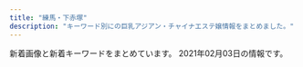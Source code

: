 ```yaml
---
title: "練馬・下赤塚"
description: "キーワード別にの巨乳アジアン・チャイナエステ嬢情報をまとめました。"
---
```


新着画像と新着キーワードをまとめています。
2021年02月03日の情報です。

<DmmAffiliateIns />
<KeywordTable
  shops={
    [
    {
        "station": "\u6210\u5897\u99c5",
        "url": "http://anzu.abnavi.info/",
        "name": "\u59eb",
        "img_links": [
            "http://anzu.abnavi.info/photos/sites/35/2021/01/2021010706402780.jpg",
            "http://anzu.abnavi.info/photos/sites/35/2021/01/2021012905114965.jpg",
            "http://anzu.abnavi.info/photos/sites/35/2020/10/2020103006583042.jpg",
            "http://anzu.abnavi.info/images/top.jpg",
            "http://anzu.abnavi.info/images/news_bj3.jpg",
            "http://anzu.abnavi.info/photos/sites/35/2020/11/2020111701471610.jpg",
            "http://anzu.abnavi.info/images/end.png",
            "http://anzu.abnavi.info/photos/sites/35/2021/01/202101210807271.jpg",
            "http://anzu.abnavi.info/images/nbj3.jpg",
            "http://anzu.abnavi.info/images/room3.jpg",
            "http://anzu.abnavi.info/images/room4.jpg",
            "http://anzu.abnavi.info/photos/sites/35/2020/10/2020103006583191.jpg",
            "http://anzu.abnavi.info/photos/sites/35/2020/10/2020103006583256.jpg",
            "http://anzu.abnavi.info/images/mobile.jpg",
            "http://anzu.abnavi.info/photos/sites/35/2020/10/2020103006583225.jpg",
            "http://anzu.abnavi.info/photos/sites/35/2020/11/2020110503074787.jpg",
            "http://anzu.abnavi.info/images/s_news.png",
            "http://anzu.abnavi.info/images/room1.jpg",
            "http://anzu.abnavi.info/photos/sites/35/2020/11/2020111105580517.jpg",
            "http://anzu.abnavi.info/images/room2.jpg",
            "http://anzu.abnavi.info/photos/sites/35/2020/11/2020111701471573.jpg",
            "http://anzu.abnavi.info/images/nbj1.jpg",
            "http://anzu.abnavi.info/photos/sites/35/2020/11/2020110503074285.jpg",
            "http://anzu.abnavi.info/images/s_staff.jpg"
        ],
        "keywords": {
            "86": 3,
            "E": 3,
            "87": 4,
            "85": 2,
            "83": 1,
            "D": 8,
            "C": 18,
            "88": 1
        }
    },
    {
        "url": "http://giuytor.xyz/",
        "name": "\u30d0\u30d3",
        "img_links": [
            "http://giuytor.xyz/uploads/201026/1-2010261A409633.jpg",
            "http://giuytor.xyz/webstyle/mobile_02.png",
            "http://giuytor.xyz/uploads/201027/1-20102G24150649.jpg",
            "http://giuytor.xyz/webstyle/call.jpg",
            "http://giuytor.xyz/uploads/201027/1-20102G24422144.jpg",
            "http://giuytor.xyz/webstyle/notice.png",
            "http://giuytor.xyz/uploads/201027/1-20102G2423W16.jpg",
            "http://giuytor.xyz/uploads/201027/1-20102G24601461.jpg",
            "http://giuytor.xyz/webstyle/line5.png",
            "http://giuytor.xyz/uploads/201026/1-201026164952248.jpg",
            "http://giuytor.xyz/uploads/201112/1-20111210002S57.jpg",
            "http://giuytor.xyz/webstyle/mobile_01.png",
            "http://giuytor.xyz/webstyle/sign(2).png",
            "http://giuytor.xyz/uploads/201026/1-2010261A21I03.jpg",
            "http://giuytor.xyz/webstyle/line2.png",
            "http://giuytor.xyz/webstyle/line1.png",
            "http://giuytor.xyz/webstyle/line3.png",
            "http://giuytor.xyz/webstyle/line6.png",
            "http://giuytor.xyz/webstyle/line4.png",
            "http://giuytor.xyz/uploads/201027/1-20102G24336356.jpg",
            "http://giuytor.xyz/webstyle/sign(1).png",
            "http://giuytor.xyz/uploads/201210/1-201210163253163.jpg",
            "http://giuytor.xyz/uploads/201027/1-20102G24525a5.jpg",
            "http://giuytor.xyz/uploads/201030/1-201030101635910.jpg",
            "http://giuytor.xyz/webstyle/call(1).jpg",
            "http://giuytor.xyz/webstyle/sign.png",
            "http://giuytor.xyz/uploads/201210/1-2012101602095L.jpg"
        ],
        "station": "\u7df4\u99ac\u99c5A1\u51fa\u53e3",
        "keywords": {
            "\u4e73": 7
        }
    },
    {
        "keywords": {
            "86": 55,
            "85": 22,
            "D": 99,
            "C": 11,
            "87": 33
        },
        "img_links": [
            "http://tenpo2.iest.info/photos/sites/25/2019/07/2019072405051973.jpg",
            "http://tenpo2.iest.info/images/s_staff.jpg",
            "http://tenpo2.iest.info/images/mobile.jpg",
            "http://tenpo2.iest.info/photos/sites/25/2019/04/2019041206453392.jpg",
            "http://tenpo2.iest.info/images/top.png",
            "http://tenpo2.iest.info/photos/sites/25/2019/05/2019052301513957.jpg",
            "http://tenpo2.iest.info/images/s_news.png",
            "http://tenpo2.iest.info/photos/sites/25/2020/08/2020082020111794.jpg",
            "http://tenpo2.iest.info/photos/sites/25/2019/10/2019102807413363.jpg",
            "http://tenpo2.iest.info/images/room4.jpg",
            "http://tenpo2.iest.info/photos/sites/25/2019/04/2019042906213045.jpg",
            "http://tenpo2.iest.info/images/s_pick.png",
            "http://tenpo2.iest.info/images/s3.jpg",
            "http://tenpo2.iest.info/images/info.jpg",
            "http://tenpo2.iest.info/images/room3.jpg",
            "http://tenpo2.iest.info/images/relax.jpg",
            "http://tenpo2.iest.info/images/room1.jpg",
            "http://tenpo2.iest.info/images/s1.jpg",
            "http://tenpo2.iest.info/photos/sites/25/2019/10/2019102807395780.jpg",
            "http://tenpo2.iest.info/images/room2.jpg",
            "http://tenpo2.iest.info/photos/sites/25/2020/08/2020082020101392.jpg",
            "http://tenpo2.iest.info/photos/sites/25/2019/04/2019042608572293.jpg",
            "http://tenpo2.iest.info/photos/sites/25/2019/10/2019102807364817.jpg",
            "http://tenpo2.iest.info/images/new1.png"
        ],
        "name": "\u6e29",
        "url": "http://tenpo2.iest.info/",
        "station": "\u4e0a\u677f\u6a4b\u99c5\u5317\u53e3"
    },
    {
        "img_links": [
            "http://www.es-yas.click/img/sayuri1.jpg",
            "http://www.es-yas.click/img/aya1.jpg",
            "http://www.es-yas.click/images/interior_t.jpg",
            "http://www.es-yas.click/images/int2.png",
            "http://www.es-yas.click/images/ac1.png",
            "http://www.es-yas.click/images/newface.png",
            "http://www.es-yas.click/images/s1.png",
            "http://www.es-yas.click/images/sirase.jpg",
            "http://www.es-yas.click/images/3.jpg",
            "http://www.es-yas.click/images/2.jpg",
            "http://www.es-yas.click/images/info.png",
            "http://www.es-yas.click/images/mobile.jpg",
            "http://www.es-yas.click/images/staff_t.jpg",
            "http://www.es-yas.click/images/sys2.png",
            "http://www.es-yas.click/images/1.jpg",
            "http://www.es-yas.click/images/news.jpg",
            "http://www.es-yas.click/images/sys1.png",
            "http://www.es-yas.click/images/int1.png",
            "http://www.es-yas.click/images/tel.jpg",
            "http://www.es-yas.click/img/risa1.jpg",
            "http://www.es-yas.click/images/head.jpg"
        ],
        "keywords": {},
        "station": "\u4e2d\u6751\u6a4b\u99c5\u5357\u53e3",
        "name": "\u30b9\u30a6\u30a3\u30fc\u30c8",
        "url": "http://www.es-yas.click/"
    },
    {
        "station": "\u4e0b\u8d64\u585a\u99c5\u5317\u53e3",
        "url": "http://c-sakura.work/",
        "name": "\u9577\u4e45*\u3061\u3087\u3046\u304d\u3085\u3046",
        "keywords": {},
        "img_links": [
            "http://c-sakura.work/img/ami1.jpg",
            "http://c-sakura.work/img/yuri1.jpg",
            "http://c-sakura.work/images/sisu.png",
            "http://c-sakura.work/images/mobile.jpg",
            "http://c-sakura.work/images/int2.png",
            "http://c-sakura.work/images/tel.jpg",
            "http://c-sakura.work/images/interior_t.jpg",
            "http://c-sakura.work/img/yuyu1.jpg",
            "http://c-sakura.work/images/staff_t.jpg",
            "http://c-sakura.work/images/sys1.png",
            "http://c-sakura.work/images/1.jpg",
            "http://c-sakura.work/images/3.jpg",
            "http://c-sakura.work/images/2.jpg",
            "http://c-sakura.work/images/int1.png",
            "http://c-sakura.work/images/head.jpg",
            "http://c-sakura.work/images/info.png",
            "http://c-sakura.work/images/news.png"
        ]
    },
    {
        "keywords": {
            "C": 1,
            "89": 3,
            "D": 1,
            "87": 1
        },
        "img_links": [
            "http://amaen.rankuens.com/css/nav/nav02.png",
            "http://amaen.rankuens.com/css/nav/nav01.png",
            "http://amaen.rankuens.com/css/staff/staff-003.jpg",
            "http://amaen.rankuens.com/css/staff/naiyo02.png",
            "http://amaen.rankuens.com/css/nav/nav03.png",
            "http://amaen.rankuens.com/css/nav/nav06.png",
            "http://amaen.rankuens.com/css/staff/staff-02.jpg",
            "http://amaen.rankuens.com/css/nav/nav04.png",
            "http://amaen.rankuens.com/css/top04.jpg",
            "http://amaen.rankuens.com/css/staff/naiyo01.png",
            "http://amaen.rankuens.com/css/nav/nav05.png",
            "http://amaen.rankuens.com/css/top02.jpg",
            "http://amaen.rankuens.com/css/left.png",
            "http://amaen.rankuens.com/css/staff/staff-01.jpg",
            "http://amaen.rankuens.com/css/top01.jpg",
            "http://amaen.rankuens.com/css/staff/staff-004.jpg",
            "http://amaen.rankuens.com/css/right.png",
            "http://amaen.rankuens.com/css/head.jpg"
        ],
        "name": "\u7518\u3048\u3093\u574a",
        "url": "http://amaen.rankuens.com/",
        "station": "\u7df4\u99ac\u99c5"
    },
    {
        "url": "http://aroma-p.info/",
        "name": "AROMA PLAZA \u30a2\u30ed\u30de\u30d7\u30e9\u30b6",
        "station": "\u77f3\u795e\u4e95\u516c\u5712\u99c5\u5357\u53e3",
        "keywords": {
            "C": 4,
            "D": 10,
            "E": 6
        },
        "img_links": [
            "http://aroma-p.info/wp/wp-content/uploads/2019/01/hsiaojilakla.jpg",
            "http://aroma-p.info/wp/wp-content/themes/Butterfly2_ver_1_3/event/top-img01.png",
            "http://aroma-p.info/wp/wp-content/themes/Butterfly2_ver_1_3/images/room/3.jpg",
            "http://aroma-p.info/wp/wp-content/themes/Butterfly2_ver_1_3/images/room/6.jpg",
            "http://aroma-p.info/wp/wp-content/themes/Butterfly2_ver_1_3/images/tel.png",
            "http://aroma-p.info/wp/wp-content/uploads/2020/11/iouyghsa.jpg",
            "http://aroma-p.info/wp/wp-content/themes/Butterfly2_ver_1_3/images/room/5.jpg",
            "http://aroma-p.info/wp/wp-content/uploads/2020/07/aws4e5drft1.jpg",
            "http://aroma-p.info/wp/wp-content/themes/Butterfly2_ver_1_3/images/room/2.jpg",
            "http://aroma-p.info/wp/wp-content/uploads/2019/11/asashiojpka.jpg",
            "http://aroma-p.info/wp/wp-content/themes/Butterfly2_ver_1_3/event/top-img09.png",
            "http://aroma-p.info/wp/wp-content/uploads/2019/07/darstyfauya.jpg",
            "http://aroma-p.info/wp/wp-content/uploads/2019/07/faytusgiahojpk.jpg",
            "http://aroma-p.info/wp/wp-content/uploads/2019/12/sayugihojka.jpg",
            "http://aroma-p.info/wp/wp-content/themes/Butterfly2_ver_1_3/images/room/4.jpg",
            "http://aroma-p.info/wp/wp-content/uploads/2020/10/198765rsa.jpg",
            "http://aroma-p.info/wp/wp-content/themes/Butterfly2_ver_1_3/images/call.png",
            "http://aroma-p.info/wp/wp-content/uploads/2020/09/78654a1.jpg",
            "http://aroma-p.info/wp/wp-content/themes/Butterfly2_ver_1_3/event/top-img021.png",
            "http://aroma-p.info/wp/wp-content/themes/Butterfly2_ver_1_3/images/room/1.jpg",
            "http://aroma-p.info/wp/wp-content/uploads/2018/06/hiusasalklksaa.jpg"
        ]
    },
    {
        "img_links": [
            "http://himawari.est-u.com/images/a1.jpg",
            "http://himawari.est-u.com/staff/umi.jpg",
            "http://himawari.est-u.com/images/index_08.jpg",
            "http://himawari.est-u.com/staff/nami.jpg",
            "http://himawari.est-u.com/staff/sakura.jpg",
            "http://himawari.est-u.com/images/down.jpg",
            "http://himawari.est-u.com/staff/miyuki.jpg",
            "http://himawari.est-u.com/images/index2_08.jpg",
            "http://himawari.est-u.com/staff/asuka.jpg",
            "http://himawari.est-u.com/staff/eri.jpg",
            "http://himawari.est-u.com/images/therpist.jpg",
            "http://himawari.est-u.com/images/a2.jpg",
            "http://himawari.est-u.com/images/index_02.jpg",
            "http://himawari.est-u.com/staff/yuki.jpg",
            "http://himawari.est-u.com/staff/izumi.jpg",
            "http://himawari.est-u.com/images/index_10.jpg",
            "http://himawari.est-u.com/images/index_04.jpg"
        ],
        "station": "\u7df4\u99ac\u99c5\u5357\u53e3",
        "url": "http://himawari.est-u.com/",
        "name": "\u3072\u307e\u308f\u308a",
        "keywords": {
            "C": 7
        }
    },
    {
        "url": "http://es-nerima.biz/",
        "keywords": {},
        "name": "\u3046\u3089\u3089",
        "station": "\u7df4\u99ac\u99c5\u5317\u53e3",
        "img_links": [
            "http://es-nerima.biz/wp-content/themes/template-salon2/images/slider1.jpg",
            "http://es-nerima.biz/wp-content/themes/template-salon2/images/gallery4.jpg",
            "http://es-nerima.biz/wp-content/uploads/2016/10/g6-250x330.jpg",
            "http://es-nerima.biz/wp-content/uploads/2016/10/g4-250x330.jpg",
            "http://es-nerima.biz/wp-content/themes/template-salon2/images/gallery2.jpg",
            "http://es-nerima.biz/wp-content/themes/template-salon2/images/tel.png",
            "http://es-nerima.biz/wp-content/uploads/2016/10/gallery6.jpg",
            "http://es-nerima.biz/wp-content/uploads/2016/10/girl-1-250x330.jpg",
            "http://es-nerima.biz/wp-content/uploads/2016/10/g1-250x330.jpg",
            "http://es-nerima.biz/wp-content/uploads/2016/10/gallery7.jpg",
            "http://es-nerima.biz/wp-content/themes/template-salon2/images/gallery-ttl.png",
            "http://es-nerima.biz/wp-content/themes/template-salon2/images/pickup-ttl.png",
            "http://es-nerima.biz/wp-content/uploads/2016/10/g5.jpg",
            "http://es-nerima.biz/wp-content/uploads/2016/10/gallery8-600x600.jpg",
            "http://cdn.dino-es.com/images/logo/88x31DinoEs.png",
            "http://es-nerima.biz/wp-content/uploads/2016/10/mika-250x330.jpg",
            "http://es-nerima.biz/wp-content/themes/template-salon2/images/gallery1.jpg",
            "http://es-nerima.biz/wp-content/themes/template-salon2/images/pickup-frame.png",
            "http://es-nerima.biz/wp-content/uploads/2016/10/gallery5.jpg",
            "http://es-nerima.biz/wp-content/uploads/2016/10/camp-bnr.jpg",
            "http://es-nerima.biz/wp-content/themes/template-salon2/images/newface-ttl.png",
            "http://es-nerima.biz/wp-content/themes/template-salon2/images/gallery3.jpg",
            "http://es-nerima.biz/wp-content/uploads/2016/10/g3.jpg",
            "http://es-nerima.biz/wp-content/themes/template-salon2/images/news-ttl.png",
            "http://es-nerima.biz/wp-content/uploads/2016/10/gallery8.jpg",
            "http://es-nerima.biz/wp-content/uploads/2016/10/g6.jpg",
            "http://es-nerima.biz/wp-content/uploads/2016/10/girl-1.jpg",
            "http://es-nerima.biz/wp-content/uploads/2016/10/g5-250x330.jpg",
            "http://es-nerima.biz/wp-content/uploads/2016/10/mika.jpg",
            "http://es-nerima.biz/wp-content/themes/template-salon2/images/camp-bnr.jpg",
            "http://es-nerima.biz/wp-content/uploads/2016/10/gallery3.jpg",
            "http://es-nerima.biz/wp-content/themes/template-salon2/images/massage-de_88_31.jpg",
            "http://es-nerima.biz/wp-content/uploads/2016/10/eri-250x330.jpg",
            "http://es-nerima.biz/wp-content/uploads/2016/10/g3-250x330.jpg",
            "http://es-nerima.biz/wp-content/uploads/2016/10/gallery2.jpg",
            "http://es-nerima.biz/wp-content/uploads/2016/10/g1.jpg",
            "http://es-nerima.biz/wp-content/uploads/2016/10/gallery1.jpg",
            "http://es-nerima.biz/wp-content/uploads/2016/10/eri.jpg",
            "http://es-nerima.biz/wp-content/themes/template-salon2/images/magazine.jpg"
        ]
    },
    {
        "url": "http://www.kawaii.mensest.com/",
        "name": "Kawaii\u604b\u4eba",
        "img_links": [
            "http://www.kawaii.mensest.com/files/009.jpg",
            "http://www.kawaii.mensest.com/images/btn2.png",
            "http://www.kawaii.mensest.com/common/images/photo01.jpg",
            "http://www.kawaii.mensest.com/common/images/photo03.jpg",
            "http://www.kawaii.mensest.com/files/010.jpg",
            "http://www.kawaii.mensest.com/images/icon_staff.png",
            "http://www.kawaii.mensest.com/files/011.jpg",
            "http://www.kawaii.mensest.com/common/images/photo02.jpg",
            "http://www.kawaii.mensest.com/images/end-info.png",
            "http://www.kawaii.mensest.com/images/icon_top.png",
            "http://www.kawaii.mensest.com/images/icon_concept.png",
            "http://www.kawaii.mensest.com/images/icon_info.png",
            "http://www.kawaii.mensest.com/files/012.jpg",
            "http://www.kawaii.mensest.com/images/mainImg_sub.jpg",
            "http://www.kawaii.mensest.com/images/icon_tel.png"
        ],
        "keywords": {
            "D": 4,
            "87": 4
        },
        "station": "\u7df4\u99ac\u99c5\u4e2d\u592e\u53e3"
    },
    {
        "img_links": [
            "http://c-ikoi.work/images/sys1.jpg",
            "http://c-ikoi.work/img/riri1.jpg",
            "http://c-ikoi.work/images/head.jpg",
            "http://c-ikoi.work/img/yuna1.jpg",
            "http://c-ikoi.work/images/1.jpg",
            "http://c-ikoi.work/images/3.jpg",
            "http://c-ikoi.work/images/mobile.jpg",
            "http://c-ikoi.work/images/tel.jpg",
            "http://c-ikoi.work/img/misaki1.jpg",
            "http://c-ikoi.work/images/interior_t.jpg",
            "http://c-ikoi.work/images/sys3.png",
            "http://c-ikoi.work/images/staff_t.jpg",
            "http://c-ikoi.work/images/sys2.jpg",
            "http://c-ikoi.work/images/int1.png",
            "http://c-ikoi.work/images/2.jpg",
            "http://c-ikoi.work/images/line.png",
            "http://c-ikoi.work/images/rec1.png",
            "http://c-ikoi.work/images/int2.png",
            "http://c-ikoi.work/images/news.jpg",
            "http://c-ikoi.work/images/4.jpg",
            "http://c-ikoi.work/images/int3.png",
            "http://c-ikoi.work/images/rec2.png",
            "http://c-ikoi.work/images/concept.jpg",
            "http://c-ikoi.work/img/momo1.jpg"
        ],
        "name": "\u61a9",
        "url": "http://c-ikoi.work/",
        "station": "\u5927\u5c71\u99c5\u5357\u53e3",
        "keywords": {}
    },
    {
        "img_links": [
            "http://www.seoul.esjp.info/img/change-006.png",
            "http://www.seoul.esjp.info/img/nav-006.png",
            "http://www.seoul.esjp.info/img/nav-002.png",
            "http://www.seoul.esjp.info/files/013.jpg",
            "http://www.seoul.esjp.info/files/015.jpg",
            "http://www.seoul.esjp.info/img/nav-004.png",
            "http://www.seoul.esjp.info/img/change-001.png",
            "http://www.seoul.esjp.info/img/change-004.png",
            "http://www.seoul.esjp.info/img/main-top03.png",
            "http://www.seoul.esjp.info/img/recuit.png",
            "http://www.seoul.esjp.info/files/007.jpg",
            "http://www.seoul.esjp.info/img/change-003.png",
            "http://www.seoul.esjp.info/img/nav-003.png",
            "http://www.seoul.esjp.info/files/004.jpg",
            "http://www.seoul.esjp.info/files/008.jpg",
            "http://www.seoul.esjp.info/img/foot.png",
            "http://www.seoul.esjp.info/files/012.jpg",
            "http://www.seoul.esjp.info/files/005.jpg",
            "http://www.seoul.esjp.info/img/nav-005.png",
            "http://www.seoul.esjp.info/files/010.jpg",
            "http://www.seoul.esjp.info/img/main-top01.png",
            "http://www.seoul.esjp.info/img/change-002.png",
            "http://www.seoul.esjp.info/files/011.jpg",
            "http://www.seoul.esjp.info/files/003.jpg",
            "http://www.seoul.esjp.info/files/001.jpg",
            "http://www.seoul.esjp.info/files/006.jpg",
            "http://www.seoul.esjp.info/img/change-005.png",
            "http://www.seoul.esjp.info/img/nav-001.png",
            "http://www.seoul.esjp.info/img/head.png"
        ],
        "name": "\u7652\u3057\u306e\u90e8\u5c4b",
        "url": "http://www.seoul.esjp.info/",
        "station": "\u7df4\u99ac\u99c5\u897f\u53e3",
        "keywords": {
            "D": 4,
            "86": 3,
            "87": 1
        }
    },
    {
        "station": "\u6210\u5897\u99c5\u5317\u53e3",
        "img_links": [
            "http://mannmaru.xyz/uploads/200912/1-200912152551K9.jpg",
            "http://mannmaru.xyz/uploads/201214/1-201214140532633.jpg",
            "http://mannmaru.xyz/uploads/201028/1-20102Q24PXb.jpg",
            "http://mannmaru.xyz/uploads/200930/1-200930092325118.jpg",
            "http://mannmaru.xyz/style/images/end.jpg",
            "http://mannmaru.xyz/plus/images/room5.jpg",
            "http://mannmaru.xyz/style/images/mobile.jpg",
            "http://mannmaru.xyz/uploads/210115/1-2101151H414522.jpg",
            "http://mannmaru.xyz/uploads/201111/1-201111132535H6.jpg",
            "http://mannmaru.xyz/uploads/200930/1-200930092346129.jpg",
            "http://mannmaru.xyz/uploads/210105/1-210105124T2148.jpg",
            "http://mannmaru.xyz/uploads/201130/1-20113009355I62.jpg",
            "http://mannmaru.xyz/style/images/room4.jpg",
            "http://mannmaru.xyz/uploads/201214/1-2012141405532C.jpg",
            "http://mannmaru.xyz/uploads/200930/1-20093009233O42.jpg",
            "http://mannmaru.xyz/style/images/top.png",
            "http://mannmaru.xyz/uploads/210201/1-210201103ZbG.jpg",
            "http://mannmaru.xyz/style/images/dt.jpg",
            "http://mannmaru.xyz/uploads/201106/1-201106163411121.jpg",
            "http://mannmaru.xyz/uploads/201006/1-201006104306102.jpg",
            "http://mannmaru.xyz/uploads/201214/1-201214140544N0.jpg",
            "http://mannmaru.xyz/uploads/201112/1-2011120U33N31.jpg",
            "http://mannmaru.xyz/uploads/201020/1-2010200TF4347.jpg",
            "http://mannmaru.xyz/uploads/201106/1-201106163420503.jpg",
            "http://mannmaru.xyz/uploads/210105/1-210105124S0643.jpg",
            "http://mannmaru.xyz/uploads/200908/1-200ZQ30400545.jpg",
            "http://mannmaru.xyz/uploads/201112/1-2011120U32Q21.jpg",
            "http://mannmaru.xyz/uploads/210201/1-210201104603c3.jpg",
            "http://mannmaru.xyz/uploads/200908/1-200ZQ304213L.jpg",
            "http://mannmaru.xyz/uploads/201226/1-20122616061Aa.jpg",
            "http://mannmaru.xyz/style/images/room3.jpg",
            "http://mannmaru.xyz/style/images/bj3.png",
            "http://mannmaru.xyz/uploads/201111/1-2011111325441M.jpg",
            "http://mannmaru.xyz/uploads/201130/1-20113009352G24.jpg",
            "http://mannmaru.xyz/uploads/201106/1-2011061633492c.jpg",
            "http://mannmaru.xyz/uploads/201212/1-201212152243942.jpg",
            "http://mannmaru.xyz/style/images/staff_line.png",
            "http://mannmaru.xyz/uploads/201020/1-2010200T649248.jpg",
            "http://mannmaru.xyz/uploads/210105/1-210105124QM16.jpg",
            "http://mannmaru.xyz/uploads/210118/1-21011P913545J.jpg",
            "http://mannmaru.xyz/uploads/201112/1-2011120U259211.jpg",
            "http://mannmaru.xyz/uploads/201111/1-201111132553140.jpg",
            "http://mannmaru.xyz/uploads/201028/1-20102Q24S0942.jpg",
            "http://mannmaru.xyz/uploads/210201/1-2102011039521I.jpg",
            "http://mannmaru.xyz/uploads/201010/1-2010101A4532c.jpg",
            "http://mannmaru.xyz/uploads/210201/1-210201104555H2.jpg",
            "http://mannmaru.xyz/style/images/girl-z1.jpg",
            "http://mannmaru.xyz/uploads/201130/1-20113009354V96.jpg",
            "http://mannmaru.xyz/uploads/201006/1-201006104331a4.jpg",
            "http://mannmaru.xyz/uploads/210201/1-21020110402L62.jpg",
            "http://mannmaru.xyz/style/images/room1.jpg",
            "http://mannmaru.xyz/uploads/201026/1-201026095440P8.jpg",
            "http://mannmaru.xyz/uploads/210118/1-21011P91210456.jpg",
            "http://mannmaru.xyz/uploads/200908/1-200ZQ30412239.jpg",
            "http://mannmaru.xyz/uploads/201020/1-2010200TG3423.jpg",
            "http://mannmaru.xyz/uploads/210201/1-21020110453K96.jpg",
            "http://mannmaru.xyz/uploads/201006/1-201006104323245.jpg",
            "http://mannmaru.xyz/style/images/girl-z2.jpg",
            "http://mannmaru.xyz/uploads/210118/1-21011P9140L03.jpg",
            "http://mannmaru.xyz/style/images/room2.jpg",
            "http://mannmaru.xyz/uploads/201028/1-20102Q24R2Y7.jpg"
        ],
        "url": "http://mannmaru.xyz/",
        "name": "\u5348\u5f8c\u306e\u591c",
        "keywords": {
            "88": 1,
            "86": 18,
            "G": 1,
            "C": 26,
            "94": 1,
            "D": 18,
            "E": 1
        }
    },
    {
        "img_links": [
            "http://siesta.ests.jp/images/s-recriut.jpg",
            "http://siesta.ests.jp/images/info.jpg",
            "http://siesta.ests.jp/images/acc3.jpg",
            "http://siesta.ests.jp/images/mobile1.jpg",
            "http://siesta.ests.jp/images/acc2.jpg",
            "http://siesta.ests.jp/photos/sites/39/2021/01/2021011116333493.jpg",
            "http://siesta.ests.jp/images/s-staff.jpg",
            "http://siesta.ests.jp/images/acc1.jpg",
            "http://siesta.ests.jp/images/acc4.jpg",
            "http://siesta.ests.jp/images/pick.jpg",
            "http://siesta.ests.jp/photos/sites/39/2021/01/2021011116333321.jpg",
            "http://siesta.ests.jp/images/top.png",
            "http://siesta.ests.jp/images/mobile.jpg",
            "http://siesta.ests.jp/photos/sites/39/2021/01/2021011116333298.jpg",
            "http://siesta.ests.jp/images/news.jpg"
        ],
        "url": "http://siesta.ests.jp/",
        "name": "\u30b7\u30a8\u30b9\u30bf",
        "keywords": {
            "85": 8,
            "D": 12,
            "88": 4
        },
        "station": "\u5927\u6cc9\u5b66\u5712\u99c5\u5317\u53e3"
    },
    {
        "station": "\u4e2d\u6751\u6a4b\u99c5",
        "url": "http://www.e-rakuraku.info/",
        "name": "\u697d\u697d",
        "img_links": [
            "http://www.e-rakuraku.info/images/newfacet.png",
            "http://www.e-rakuraku.info/images/sr.png",
            "http://www.e-rakuraku.info/images/g5.jpg",
            "http://www.e-rakuraku.info/images/g4.jpg",
            "http://www.e-rakuraku.info/images/tel.png",
            "http://www.e-rakuraku.info/images/tite-gallery.png",
            "http://www.e-rakuraku.info/images/nei_03.jpg",
            "http://www.e-rakuraku.info/images/mobile.png",
            "http://www.e-rakuraku.info/images/s1.png",
            "http://www.e-rakuraku.info/images/g2.jpg",
            "http://www.e-rakuraku.info/images/newt.png",
            "http://www.e-rakuraku.info/images/g0.jpg",
            "http://www.e-rakuraku.info/images/huiyuan.png",
            "http://www.e-rakuraku.info/images/g1.jpg",
            "http://www.e-rakuraku.info/images/g3.jpg",
            "http://www.e-rakuraku.info/images/tite-staff.png",
            "http://www.e-rakuraku.info/images/top.jpg",
            "http://www.e-rakuraku.info/images/s2.png"
        ],
        "keywords": {
            "C": 13
        }
    },
    {
        "img_links": [
            "http://lachesis.este88.com/gals/amina1.jpg",
            "https://lachesis.este88.com/gals/miku1.jpg",
            "http://lachesis.este88.com/gals/miho2.jpg",
            "https://lachesis.este88.com/images/bg_header3.jpg",
            "http://lachesis.este88.com/gals/miho1.jpg",
            "http://lachesis.este88.com/images/bg_header3.jpg",
            "http://lachesis.este88.com/gals/minami2.jpg",
            "http://lachesis.este88.com/gals/arisa2.jpg",
            "http://lachesis.este88.com/gals/amina3.jpg",
            "https://lachesis.este88.com/gals/rinnka1.jpg",
            "http://lachesis.este88.com/gals/maria1.jpg",
            "http://lachesis.este88.com/images/sysh3bar.png",
            "http://lachesis.este88.com/gals/sayaka2.jpg",
            "https://lachesis.este88.com/gals/arisa1.jpg",
            "https://lachesis.este88.com/gals/sayaka1.jpg",
            "https://lachesis.este88.com/gals/maria1.jpg",
            "http://lachesis.este88.com/gals/aoi3.jpg",
            "http://lachesis.este88.com/gals/tumugi1.jpg",
            "http://lachesis.este88.com/gals/yuu1.jpg",
            "https://lachesis.este88.com/images/sysh3bar.png",
            "http://lachesis.este88.com/images/bg_header.jpg",
            "https://lachesis.este88.com/gals/amina1.jpg",
            "http://lachesis.este88.com/gals/sayaka3.jpg",
            "http://lachesis.este88.com/gals/rinnka2.jpg",
            "http://lachesis.este88.com/gals/yuu4.jpg",
            "http://lachesis.este88.com/gals/miku3.jpg",
            "http://lachesis.este88.com/gals/aoi2.jpg",
            "https://lachesis.este88.com/gals/narumi1.jpg",
            "https://lachesis.este88.com/images/line.jpg",
            "http://lachesis.este88.com/images/info5.jpg",
            "http://lachesis.este88.com/gals/rinnka3.jpg",
            "http://lachesis.este88.com/gals/arisa3.jpg",
            "http://lachesis.este88.com/gals/tumugi3.jpg",
            "http://lachesis.este88.com/gals/amina2.jpg",
            "https://lachesis.este88.com/gals/itika1.jpg",
            "http://lachesis.este88.com/gals/narumi2.jpg",
            "http://lachesis.este88.com/gals/mao2.jpg",
            "http://momipara.jp/img/link/momi234.jpg",
            "http://lachesis.este88.com/gals/narumi4.jpg",
            "http://lachesis.este88.com/gals/miho3.jpg",
            "http://lachesis.este88.com/gals/sayaka1.jpg",
            "http://lachesis.este88.com/images/line.jpg",
            "https://lachesis.este88.com/gals/mao1.jpg",
            "http://lachesis.este88.com/gals/yuu3.jpg",
            "http://lachesis.este88.com/gals/narumi1.jpg",
            "http://lachesis.este88.com/gals/itika1.jpg",
            "http://lachesis.este88.com/gals/miku2.jpg",
            "https://lachesis.este88.com/gals/yuu1.jpg",
            "http://lachesis.este88.com/gals/arisa1.jpg",
            "https://lachesis.este88.com/gals/aoi1.jpg",
            "https://lachesis.este88.com/gals/miho1.jpg",
            "http://lachesis.este88.com/gals/rinnka4.jpg",
            "http://lachesis.este88.com/gals/itika3.jpg",
            "http://lachesis.este88.com/gals/mao1.jpg",
            "https://lachesis.este88.com/images/info5.jpg",
            "http://lachesis.este88.com/gals/tumugi2.jpg",
            "http://lachesis.este88.com/gals/narumi3.jpg",
            "http://lachesis.este88.com/gals/aoi1.jpg",
            "http://lachesis.este88.com/gals/miku1.jpg",
            "http://lachesis.este88.com/gals/rinnka1.jpg",
            "https://lachesis.este88.com/gals/minami1.jpg",
            "http://lachesis.este88.com/gals/yuu2.jpg",
            "http://lachesis.este88.com/gals/itika2.jpg",
            "https://lachesis.este88.com/gals/tumugi1.jpg",
            "https://lachesis.este88.com/images/bg_header.jpg",
            "http://lachesis.este88.com/gals/minami1.jpg"
        ],
        "name": "\u30e9\u30b1\u30b7\u30b9\u5927\u6cc9\u5b66\u5712",
        "station": "\u5927\u6cc9\u5b66\u5712\u99c5",
        "keywords": {
            "F": 3,
            "91": 2,
            "G": 2,
            "C": 5,
            "93": 1,
            "84": 1,
            "94": 1,
            "95": 1,
            "86": 2,
            "88": 1,
            "80": 2,
            "83": 2,
            "87": 1,
            "D": 4
        },
        "url": "http://lachesis.este88.com/"
    },
    {
        "station": "\u65b0\u685c\u53f0\u99c5",
        "keywords": {},
        "img_links": [
            "https://static.wixstatic.com/media/73ea4e_4f276738c0354f93b87840e2d55be62b~mv2.png",
            "https://static.wixstatic.com/media/73ea4e_73ca4971bac34776a53c8b09526abe0d~mv2.jpg",
            "https://static.wixstatic.com/media/56292f_3dc196c69ac04338b46a28f7dc0f4df2.jpg",
            "https://static.wixstatic.com/media/56292f_4d626237c2cd4806b0251dae4554758e.jpg"
        ],
        "url": "https://1270791003.wixsite.com/mysite/",
        "name": "\u697d\u3005"
    },
    {
        "url": "http://www.relaxes.info/",
        "keywords": {},
        "img_links": [
            "http://www.relaxes.info/images/info.jpg",
            "http://www.relaxes.info/images/price.jpg",
            "http://www.relaxes.info/up/uploads/20201028211704mm.jpg",
            "http://www.relaxes.info/up/uploads/20180315212810me.jpg",
            "http://www.relaxes.info/images/t2.png",
            "http://www.relaxes.info/images/s1.png",
            "http://www.relaxes.info/images/ttl_staff.png",
            "http://www.relaxes.info/images/ttl_price.png",
            "http://www.relaxes.info/images/header_bg.png",
            "http://www.relaxes.info/images/t1.png",
            "http://www.relaxes.info/images/ttl_qj.png",
            "http://www.relaxes.info/up/uploads/2017071800271212.jpg",
            "http://www.relaxes.info/images/rec.png"
        ],
        "name": "\u8776",
        "station": "\u4e0a\u677f\u6a4b\u99c5\u5317\u53e3"
    },
    {
        "station": "\u7df4\u99ac\u99c5",
        "keywords": {
            "F": 1,
            "C": 1,
            "D": 3,
            "89": 2,
            "85": 1,
            "E": 1,
            "87": 1,
            "92": 2
        },
        "img_links": [
            "http://koukoku.xyz/garden/css/nav/nav02.png",
            "http://koukoku.xyz/garden/css/top04.jpg",
            "http://koukoku.xyz/garden/css/staff/staff004.jpg",
            "http://koukoku.xyz/garden/css/staff06.jpg",
            "http://koukoku.xyz/garden/css/right.jpg",
            "http://koukoku.xyz/garden/css/staff05.jpg",
            "http://koukoku.xyz/garden/css/staff/staff05.jpg",
            "http://koukoku.xyz/garden/css/left.jpg",
            "http://koukoku.xyz/garden/css/staff0002.jpg",
            "http://koukoku.xyz/garden/css/top01.jpg",
            "http://koukoku.xyz/garden/css/staff/staff002.jpg",
            "http://koukoku.xyz/garden/css/staff/staff001.jpg",
            "http://koukoku.xyz/garden/css/staff001.jpg",
            "http://koukoku.xyz/garden/css/tel.png",
            "http://koukoku.xyz/garden/css/nav/nav04.png",
            "http://koukoku.xyz/garden/css/nav/nav01.png",
            "http://koukoku.xyz/garden/css/staff/staff05-b.jpg",
            "http://koukoku.xyz/garden/css/staff/staff06.jpg",
            "http://koukoku.xyz/garden/css/nav/nav06.png",
            "http://koukoku.xyz/garden/css/staff/staff003.jpg",
            "http://koukoku.xyz/garden/css/nav/nav05.png",
            "http://koukoku.xyz/garden/css/nav/nav03.png"
        ],
        "url": "http://koukoku.xyz/garden/",
        "name": "\u591c\u306e\u30ac\u30fc\u30c7\u30f3"
    },
    {
        "url": "http://moonlove.est-u.com/",
        "station": "\u7df4\u99ac\u99c5\u5317\u53e3",
        "keywords": {
            "C": 7
        },
        "img_links": [
            "http://moonlove.est-u.com/images/index_13.jpg",
            "http://moonlove.est-u.com/images/index_04.jpg",
            "http://moonlove.est-u.com/staff/miki.jpg",
            "http://moonlove.est-u.com/images/index1_06.jpg",
            "http://moonlove.est-u.com/images/index_12.jpg",
            "http://moonlove.est-u.com/images/s1.jpg",
            "http://moonlove.est-u.com/staff/nami.jpg",
            "http://moonlove.est-u.com/images/s4.jpg",
            "http://moonlove.est-u.com/images/index_16.jpg",
            "http://moonlove.est-u.com/images/s5.jpg",
            "http://moonlove.est-u.com/images/s3.jpg",
            "http://moonlove.est-u.com/images/index_02.jpg",
            "http://moonlove.est-u.com/images/index_15.jpg",
            "http://moonlove.est-u.com/images/index_14.jpg",
            "http://moonlove.est-u.com/images/icon_000.jpg",
            "http://moonlove.est-u.com/images/index_05.jpg",
            "http://moonlove.est-u.com/images/index2_06.jpg",
            "http://moonlove.est-u.com/staff/sakura.jpg",
            "http://moonlove.est-u.com/images/index_17.jpg",
            "http://moonlove.est-u.com/staff/kaori.jpg",
            "http://moonlove.est-u.com/images/index_19.jpg",
            "http://moonlove.est-u.com/images/s6.jpg",
            "http://moonlove.est-u.com/images/index_10.jpg",
            "http://moonlove.est-u.com/images/index3_06.jpg",
            "http://moonlove.est-u.com/images/index_07.jpg",
            "http://moonlove.est-u.com/images/s8.jpg",
            "http://moonlove.est-u.com/images/staff_09.jpg",
            "http://moonlove.est-u.com/images/index_08.jpg",
            "http://moonlove.est-u.com/staff/ayumi.jpg"
        ],
        "name": "\u6708\u306e\u604b"
    },
    {
        "img_links": [
            "http://www.nerima-rose.com/images/staff/17/2/kina.jpg",
            "http://www.nerima-rose.com/images/aroma/r1.jpg",
            "http://www.nerima-rose.com/images/staff/17/riri.jpg",
            "http://www.nerima-rose.com/images/aroma/r2.jpg",
            "http://www.nerima-rose.com/images/images/sys2018_03.jpg",
            "http://www.nerima-rose.com/images/aroma/r3.jpg",
            "http://www.nerima-rose.com/cgi-bin/topics/img/16-1.jpg",
            "http://www.nerima-rose.com/images/nav/nav-rec.jpg",
            "http://www.nerima-rose.com/images/index-rosa_09.jpg",
            "http://www.nerima-rose.com/images/staff/16/misaki2.jpg",
            "http://www.nerima-rose.com/images/staff/17/2/nana.png",
            "http://www.nerima-rose.com/images/rosa-sys_09a.jpg",
            "http://www.nerima-rose.com/images/staff/17/2/ena.jpg",
            "http://www.nerima-rose.com/images/rosa-pindao_09.jpg",
            "http://www.nerima-rose.com/images/nav/nav-acc.jpg",
            "http://www.nerima-rose.com/images/shop/11.jpg",
            "http://www.nerima-rose.com/images/rosa-sys_04.jpg",
            "http://www.nerima-rose.com/images/sys3.jpg",
            "http://www.nerima-rose.com/images/staff/16/kaori2.jpg",
            "http://www.nerima-rose.com/images/index-rosa_04.jpg",
            "http://www.nerima-rose.com/images/shop/h1.jpg",
            "http://www.nerima-rose.com/images/staff/16/aya2.jpg",
            "http://www.nerima-rose.com/images/shop/4/s1.jpg",
            "http://www.nerima-rose.com/images/images/sys2018_06.jpg",
            "http://www.nerima-rose.com/images/rosa-pindao_07.jpg",
            "http://www.nerima-rose.com/images/shop/3/sh1.jpg",
            "http://www.nerima-rose.com/images/index-rosa_02.jpg"
        ],
        "name": "ROSE",
        "url": "http://www.nerima-rose.com/",
        "station": "\u7df4\u99ac\u99c5\u5357\u53e3",
        "keywords": {
            "C": 8
        }
    },
    {
        "url": "http://midori-massage.work/",
        "name": "\u7dd1",
        "keywords": {
            "89": 1,
            "D": 2,
            "E": 5,
            "87": 5,
            "F": 2,
            "88": 3,
            "C": 16
        },
        "img_links": [
            "http://midori-massage.work/img/s53.png",
            "http://midori-massage.work/img/ss5.jpg",
            "http://midori-massage.work/img/ss55.jpg",
            "http://midori-massage.work/img/ss48.jpg",
            "http://midori-massage.work/img/a3.jpg",
            "http://midori-massage.work/img/st53.jpg",
            "http://midori-massage.work/img/mo.png",
            "http://midori-massage.work/img/ss53.jpg",
            "http://midori-massage.work/img/fla-1.jpg",
            "http://midori-massage.work/img/ss42.jpg",
            "http://midori-massage.work/img/ss47.jpg",
            "http://midori-massage.work/img/ss18.jpg",
            "http://midori-massage.work/img/ss29.jpg",
            "http://midori-massage.work/img/ss2.jpg",
            "http://midori-massage.work/img/a2.jpg",
            "http://midori-massage.work/img/s57.png",
            "http://midori-massage.work/img/ss26.jpg",
            "http://midori-massage.work/img/ss35.jpg",
            "http://midori-massage.work/img/ss12.jpg",
            "http://midori-massage.work/img/ss49.jpg",
            "http://midori-massage.work/img/ss45.jpg",
            "http://midori-massage.work/img/ss19.jpg",
            "http://midori-massage.work/img/ss14.jpg",
            "http://midori-massage.work/img/s56.png",
            "http://midori-massage.work/img/ss51.jpg",
            "http://midori-massage.work/img/ss57.jpg",
            "http://midori-massage.work/img/ss1.jpg",
            "http://midori-massage.work/img/st54.jpg",
            "http://midori-massage.work/img/ss6.jpg",
            "http://midori-massage.work/img/ss32.jpg",
            "http://midori-massage.work/img/fla-2.jpg",
            "http://midori-massage.work/img/ss4.jpg",
            "http://midori-massage.work/img/s47.png",
            "http://midori-massage.work/img/ss16.jpg",
            "http://midori-massage.work/img/ss8.jpg",
            "http://midori-massage.work/img/botton.jpg",
            "http://midori-massage.work/img/ss34.jpg",
            "http://midori-massage.work/img/ss17.jpg",
            "http://midori-massage.work/img/a1.jpg",
            "http://midori-massage.work/img/st47.jpg",
            "http://midori-massage.work/img/st50.jpg",
            "http://midori-massage.work/img/ss41.jpg",
            "http://midori-massage.work/img/ss44.jpg",
            "http://midori-massage.work/img/st55.jpg",
            "http://midori-massage.work/img/ss20.jpg",
            "http://midori-massage.work/img/ss38.jpg",
            "http://midori-massage.work/img/ss23.jpg",
            "http://midori-massage.work/img/ss9.jpg",
            "http://midori-massage.work/img/ss31.jpg",
            "http://midori-massage.work/img/ss37.jpg",
            "http://midori-massage.work/img/ss52.jpg",
            "http://midori-massage.work/img/ss50.jpg",
            "http://midori-massage.work/img/ss30.jpg",
            "http://midori-massage.work/img/ss43.jpg",
            "http://midori-massage.work/img/ss40.jpg",
            "http://midori-massage.work/img/ss10.jpg",
            "http://midori-massage.work/img/ss33.jpg",
            "http://midori-massage.work/img/st52.jpg",
            "http://midori-massage.work/img/s55.png",
            "http://midori-massage.work/img/ss21.jpg",
            "http://midori-massage.work/img/ss15.jpg",
            "http://midori-massage.work/img/st49.jpg",
            "http://midori-massage.work/img/ss22.jpg",
            "http://midori-massage.work/img/ss36.jpg",
            "http://midori-massage.work/img/s52.png",
            "http://midori-massage.work/img/s49.png",
            "http://midori-massage.work/img/st57.jpg",
            "http://midori-massage.work/img/ss28.jpg",
            "http://midori-massage.work/img/st56.jpg",
            "http://midori-massage.work/img/ss13.jpg",
            "http://midori-massage.work/img/st056.jpg",
            "http://midori-massage.work/img/ss39.jpg",
            "http://midori-massage.work/img/ss25.jpg",
            "http://midori-massage.work/img/ss3.jpg",
            "http://midori-massage.work/img/ss54.jpg",
            "http://midori-massage.work/img/ss24.jpg",
            "http://midori-massage.work/img/ss46.jpg",
            "http://midori-massage.work/img/s54.png",
            "http://midori-massage.work/img/ss7.jpg",
            "http://midori-massage.work/img/s50.png",
            "http://midori-massage.work/img/ss56.jpg"
        ],
        "station": "\u8981\u753a\u99c55\u756a\u51fa\u53e3"
    },
    {
        "station": "\u6771\u6b66\u7df4\u99ac\u99c5\u5317\u53e3",
        "keywords": {
            "D": 2,
            "E": 1
        },
        "img_links": [
            "http://nymphe-est.biz/images/m1.png",
            "http://nymphe-est.biz/images/stat.jpg",
            "http://nymphe-est.biz/images/cg02.jpg",
            "http://nymphe-est.biz/images/m5.png",
            "http://nymphe-est.biz/images/m6.png",
            "http://nymphe-est.biz/images/fla.jpg",
            "http://nymphe-est.biz/images/tit5.jpg",
            "http://nymphe-est.biz/images/m3.png",
            "http://nymphe-est.biz/images/tit2.jpg",
            "http://nymphe-est.biz/images/no.png",
            "http://nymphe-est.biz/images/bul.jpg",
            "http://nymphe-est.biz/images/cg01.jpg",
            "http://nymphe-est.biz/images/stal.jpg",
            "http://nymphe-est.biz/images/spt.png",
            "http://nymphe-est.biz/images/tm.jpg",
            "http://nymphe-est.biz/images/tit4.jpg",
            "http://nymphe-est.biz/images/accl.jpg",
            "http://nymphe-est.biz/images/m4.png",
            "http://nymphe-est.biz/images/tit3.jpg",
            "http://nymphe-est.biz/images/top.png",
            "http://nymphe-est.biz/images/m2.png",
            "http://nymphe-est.biz/images/tit6.jpg",
            "http://nymphe-est.biz/images/bur.jpg",
            "http://nymphe-est.biz/images/cg03.jpg"
        ],
        "url": "http://nymphe-est.biz/",
        "name": "\u59eb\u306e\u3086\u3073\u3055\u304d"
    },
    {
        "keywords": {
            "89": 2,
            "86": 3,
            "D": 1,
            "87": 4,
            "E": 6,
            "F": 2,
            "88": 1,
            "C": 17
        },
        "url": "http://binrou.net/",
        "img_links": [
            "http://binrou.net/i/img/sta88.jpg",
            "http://binrou.net/i/img/st111.jpg",
            "http://binrou.net/img/st115.jpg",
            "http://binrou.net/img/sta116.jpg",
            "http://binrou.net/img/st116.jpg",
            "http://binrou.net/img/s111.jpg",
            "http://binrou.net/img/sta111.jpg",
            "http://binrou.net/i/img/sta117.jpg",
            "http://binrou.net/img/st111.jpg",
            "http://binrou.net/i/img/sta97.jpg",
            "http://binrou.net/img/pickup20.jpg",
            "http://binrou.net/i/img/sta111.jpg",
            "http://binrou.net/img/s118.jpg",
            "http://binrou.net/img/st108.jpg",
            "http://binrou.net/img/sta115.jpg",
            "http://binrou.net/img/st112.jpg",
            "http://binrou.net/i/img/sta89.jpg",
            "http://binrou.net/i/img/r4.jpg",
            "http://binrou.net/img/sta118.jpg",
            "http://binrou.net/img/botton.jpg",
            "http://binrou.net/img/sta112.jpg",
            "http://binrou.net/i/img/sta98.jpg",
            "http://binrou.net/img/sta109.jpg",
            "http://binrou.net/i/img/sta92.jpg",
            "http://binrou.net/i/img/sta105.jpg",
            "http://binrou.net/img/mo.png",
            "http://binrou.net/i/img/r1.jpg",
            "http://binrou.net/i/img/sta116.jpg",
            "http://binrou.net/img/s115.jpg",
            "http://binrou.net/img/s108.jpg",
            "http://binrou.net/img/sta117.jpg",
            "http://binrou.net/img/st117.jpg",
            "http://binrou.net/i/img/sta112.jpg",
            "http://binrou.net/i/img/sta94.jpg",
            "http://binrou.net/i/img/sta114.jpg",
            "http://binrou.net/img/s112.jpg",
            "http://binrou.net/i/img/st115.jpg",
            "http://binrou.net/img/s114.jpg",
            "http://binrou.net/i/img/r3.jpg",
            "http://binrou.net/i/img/sta104.jpg",
            "http://binrou.net/i/img/sta100.jpg",
            "http://binrou.net/i/img/r2.jpg",
            "http://binrou.net/img/fla.jpg",
            "http://binrou.net/img/sta108.jpg",
            "http://binrou.net/img/st109.jpg",
            "http://binrou.net/i/img/acc.jpg",
            "http://binrou.net/img/s116.jpg",
            "http://binrou.net/i/img/sta108.jpg",
            "http://binrou.net/img/s117.jpg",
            "http://binrou.net/img/st114.jpg",
            "http://binrou.net/i/img/sta118.jpg",
            "http://binrou.net/img/acc.jpg",
            "http://binrou.net/i/img/sta80.jpg",
            "http://binrou.net/img/st118.jpg",
            "http://binrou.net/img/sta114.jpg",
            "http://binrou.net/i/img/sta115.jpg",
            "http://binrou.net/i/img/sta109.jpg"
        ],
        "station": "\u7df4\u99ac\u99c5\u897f\u53e3",
        "name": "\u30ad\u30e9\u30ad\u30e9"
    },
    {
        "station": "\u3068\u304d\u308f\u53f0\u99c5\u5357\u53e3",
        "name": "\u6696\u5fc3",
        "img_links": [
            "http://www.hi-msg.com/dansin/images/p-8.jpg",
            "http://www.hi-msg.com/dansin/images/p-6.jpg",
            "http://www.hi-msg.com/dansin/images/top.jpg",
            "http://www.hi-msg.com/dansin/images/p-2-1.jpg",
            "http://www.hi-msg.com/dansin/images/s_news.jpg",
            "http://www.hi-msg.com/dansin/images/p-1.jpg",
            "http://www.hi-msg.com/dansin/images/p-5-1.jpg",
            "http://www.hi-msg.com/dansin/images/p-5.jpg",
            "http://www.hi-msg.com/dansin/images/mobile.jpg",
            "http://www.hi-msg.com/dansin/images/p-7.jpg",
            "http://www.hi-msg.com/dansin/images/s_info.jpg",
            "http://www.hi-msg.com/dansin/images/p-2.jpg",
            "http://www.hi-msg.com/dansin/images/s_face.jpg",
            "http://www.hi-msg.com/dansin/images/p-4.jpg",
            "http://www.hi-msg.com/dansin/images/top1.jpg",
            "http://www.hi-msg.com/dansin/images/s_pick.jpg",
            "http://www.hi-msg.com/dansin/images/nav.jpg",
            "http://www.hi-msg.com/dansin/images/p-6-1.jpg",
            "http://www.hi-msg.com/dansin/images/p-4-1.jpg",
            "http://www.hi-msg.com/dansin/images/p-1-1.jpg",
            "http://www.hi-msg.com/dansin/images/end1.jpg",
            "http://www.hi-msg.com/dansin/images/1.jpg"
        ],
        "url": "http://www.hi-msg.com/dansin/",
        "keywords": {}
    },
    {
        "name": "\u83ef\uff5e\u306f\u306a\uff5e",
        "station": "\u4e0b\u8d64\u585a\u99c5\u5317\u53e3",
        "keywords": {},
        "img_links": [
            "http://www.hanaest.net/up/uploads/20170621202142mimi.jpg",
            "http://www.hanaest.net/images/ttl_staff.png",
            "http://www.hanaest.net/images/s2.jpg",
            "http://www.hanaest.net/up/uploads/20161009222712tomo.jpg",
            "http://www.hanaest.net/up/uploads/20161128220158nao.jpg",
            "http://www.hanaest.net/images/r2.jpg",
            "http://www.hanaest.net/images/r1.jpg",
            "http://www.hanaest.net/images/ttl_price.png",
            "http://www.hanaest.net/images/qj.png",
            "http://www.hanaest.net/images/news.png",
            "http://www.hanaest.net/images/ttl_qj.png",
            "http://www.hanaest.net/up/uploads/20171005214644212.jpg",
            "http://www.hanaest.net/images/header_bg.png",
            "http://www.hanaest.net/up/uploads/20171017081729nana.jpg"
        ],
        "url": "http://www.hanaest.net/"
    },
    {
        "url": "http://www.sugatabi.mesthe.com/",
        "img_links": [
            "http://www.sugatabi.mesthe.com/images/top.jpg",
            "http://www.sugatabi.mesthe.com/files/008.jpg",
            "http://www.sugatabi.mesthe.com/files/005.jpg",
            "http://www.sugatabi.mesthe.com/files/010.jpg",
            "http://www.sugatabi.mesthe.com/files/001.jpg",
            "http://www.sugatabi.mesthe.com/files/002.jpg",
            "http://www.sugatabi.mesthe.com/images/shop/shop04.jpg",
            "http://www.sugatabi.mesthe.com/images/staff_line.png",
            "http://www.sugatabi.mesthe.com/files/003.jpg",
            "http://www.sugatabi.mesthe.com/images/girl-z1.jpg",
            "http://www.sugatabi.mesthe.com/files/009-02.jpg",
            "http://www.sugatabi.mesthe.com/files/008-02.jpg",
            "http://www.sugatabi.mesthe.com/files/010-02.jpg",
            "http://www.sugatabi.mesthe.com/files/006-02.jpg",
            "http://www.sugatabi.mesthe.com/files/004.jpg",
            "http://www.sugatabi.mesthe.com/files/005-02.jpg",
            "http://www.sugatabi.mesthe.com/files/004-02.jpg",
            "http://www.sugatabi.mesthe.com/images/top_sche.png",
            "http://www.sugatabi.mesthe.com/images/link_line.png",
            "http://www.sugatabi.mesthe.com/images/shop/shop01.jpg",
            "http://www.sugatabi.mesthe.com/images/shop/shop03.jpg",
            "http://www.sugatabi.mesthe.com/images/shop/shop02.jpg",
            "http://www.sugatabi.mesthe.com/images/mobile.jpg",
            "http://www.sugatabi.mesthe.com/files/009.jpg",
            "http://www.sugatabi.mesthe.com/files/006.jpg",
            "http://www.sugatabi.mesthe.com/files/003-02.jpg",
            "http://www.sugatabi.mesthe.com/images/bj3.png",
            "http://www.sugatabi.mesthe.com/images/girl-z2.jpg",
            "http://www.sugatabi.mesthe.com/files/002-02.jpg",
            "http://www.sugatabi.mesthe.com/files/001-02.jpg"
        ],
        "station": "\u3068\u304d\u308f\u53f0\u99c5\u5357\u53e3",
        "keywords": {
            "85": 1,
            "86": 3,
            "D": 7,
            "87": 4,
            "C": 2,
            "84": 1
        },
        "name": "\u59ff\u7f8e"
    },
    {
        "url": "http://sh-dafei.work/",
        "name": "\u5927\u5983",
        "img_links": [
            "http://sh-dafei.work/uploads/201113/1-20111314213cQ.jpg",
            "http://sh-dafei.work/uploads/200117/1-20011G614144B.jpg",
            "http://sh-dafei.work/uploads/181207/1-1Q20G40K63R.jpg",
            "http://sh-dafei.work/uploads/171031/1-1G0311G556445.jpg",
            "http://sh-dafei.work/templets/default/pc/picture/s_news.png",
            "http://sh-dafei.work/uploads/181206/1-1Q2061249563O.jpg",
            "http://sh-dafei.work/uploads/171031/1-1G0311G505933.jpg",
            "http://sh-dafei.work/templets/default/pc/picture/s_staff.png",
            "http://sh-dafei.work/uploads/180227/1-1P22G40S5448.jpg",
            "http://sh-dafei.work/uploads/190809/1-1ZP9125I01S.jpg",
            "http://sh-dafei.work/uploads/181206/1-1Q2061250494E.jpg",
            "http://sh-dafei.work/uploads/171031/1-1G0311G344914.jpg",
            "http://sh-dafei.work/templets/default/pc/picture/s_pick.png",
            "http://sh-dafei.work/uploads/181206/1-1Q2061253211D.jpg",
            "http://sh-dafei.work/uploads/201002/1-201002144Z11V.jpg",
            "http://sh-dafei.work/uploads/180612/1-1P612160029349.jpg",
            "http://sh-dafei.work/templets/default/pc/picture/end1.jpg",
            "http://sh-dafei.work/templets/default/pc/picture/staffs.png",
            "http://sh-dafei.work/uploads/190130/1-1Z130162635508.jpg",
            "http://sh-dafei.work/uploads/181207/1-1Q20G35320X0.png",
            "http://sh-dafei.work/uploads/171031/1-1G0311G4095M.jpg",
            "http://sh-dafei.work/uploads/181206/1-1Q206125154224.jpg",
            "http://sh-dafei.work/uploads/200612/1-200612154534W8.jpg",
            "http://sh-dafei.work/uploads/allimg/180612/1-1P612160305350.jpg",
            "http://sh-dafei.work/uploads/181214/1-1Q214154222511.jpg",
            "http://sh-dafei.work/uploads/180612/1-1P6121601061c.jpg",
            "http://sh-dafei.work/uploads/190924/1-1Z924151334121.jpg",
            "http://sh-dafei.work/uploads/190329/1-1Z329151011c7.jpg",
            "http://sh-dafei.work/uploads/191115/1-191115132040J2.jpg",
            "http://sh-dafei.work/templets/default/pc/picture/face.png",
            "http://sh-dafei.work/uploads/190301/1-1Z30116320A41.jpg",
            "http://sh-dafei.work/uploads/171031/1-1G0311G531445.jpg"
        ],
        "station": "\u7df4\u99ac\u99c5\u897f\u53e3",
        "keywords": {}
    },
    {
        "img_links": [
            "https://salasa.tokyo/wp-content/themes/este/img/2.jpg",
            "https://salasa.tokyo/wp-content/uploads/2021/01/11salasa.jpg",
            "https://salasa.tokyo/wp-content/themes/este/img/top-img01b.png",
            "https://salasa.tokyo/wp-content/themes/este/img/top-img05.png",
            "https://salasa.tokyo/wp-content/themes/este/img/tel_header.png",
            "https://salasa.tokyo/wp-content/themes/este/img/top-img01a.png",
            "https://salasa.tokyo/wp-content/uploads/2020/02/8776salasa.jpg",
            "https://salasa.tokyo/wp-content/uploads/2020/02/41salasa.jpg",
            "https://salasa.tokyo/wp-content/uploads/2020/02/32salasa.jpg",
            "https://salasa.tokyo/wp-content/themes/este/img/top-img021.png",
            "https://salasa.tokyo/wp-content/themes/este/img/call.png",
            "https://salasa.tokyo/wp-content/themes/este/img/top-img01.png",
            "https://salasa.tokyo/wp-content/uploads/2020/02/1salasa.jpg",
            "https://salasa.tokyo/wp-content/uploads/2020/02/11salasa.jpg",
            "https://salasa.tokyo/wp-content/themes/este/img/1.jpg",
            "https://salasa.tokyo/wp-content/themes/este/img/4.jpg",
            "https://salasa.tokyo/wp-content/themes/este/img/3.jpg",
            "https://salasa.tokyo/wp-content/themes/este/img/tel_footer.png",
            "https://salasa.tokyo/wp-content/themes/este/img/top-img04.png",
            "https://salasa.tokyo/wp-content/themes/este/img/top-img02.png"
        ],
        "keywords": {
            "D": 6,
            "C": 9,
            "E": 7
        },
        "name": "\u3064\u307c\u307f",
        "station": "\u7df4\u99ac\u99c5\u897f\u53e3",
        "url": "https://salasa.tokyo/"
    },
    {
        "name": "\u82b1\u9ce5\u98a8\u6708",
        "keywords": {
            "C": 11,
            "85": 10,
            "86": 10,
            "D": 20
        },
        "img_links": [
            "https://kachofugetsu.ests.jp/images/link_nav05.jpg",
            "https://kachofugetsu.ests.jp/images/top.jpg",
            "https://kachofugetsu.ests.jp/photos/sites/18/2021/01/2021011210020045.jpg",
            "https://kachofugetsu.ests.jp/images/room4.jpg",
            "https://kachofugetsu.ests.jp/images/footer.jpg",
            "https://kachofugetsu.ests.jp/photos/sites/18/2021/01/2021011210020128.jpg",
            "https://kachofugetsu.ests.jp/images/link_nav03.jpg",
            "https://kachofugetsu.ests.jp/images/room3.jpg",
            "https://kachofugetsu.ests.jp/images/link_nav02.jpg",
            "https://kachofugetsu.ests.jp/images/room2.jpg",
            "https://kachofugetsu.ests.jp/photos/sites/18/2021/01/2021011210015951.jpg",
            "https://kachofugetsu.ests.jp/images/link_nav01.jpg",
            "https://kachofugetsu.ests.jp/images/link_nav06.jpg",
            "https://kachofugetsu.ests.jp/photos/sites/18/2021/01/2021011210015989.jpg",
            "https://kachofugetsu.ests.jp/images/link_nav04.jpg",
            "https://kachofugetsu.ests.jp/images/tit_news.png",
            "https://kachofugetsu.ests.jp/images/tit_staff.jpg",
            "https://kachofugetsu.ests.jp/images/room1.jpg"
        ],
        "station": "\u6210\u5897\u99c5",
        "url": "https://kachofugetsu.ests.jp/"
    },
    {
        "img_links": [
            "http://ponfu-massage.work/img/sta43.jpg",
            "http://ponfu-massage.work/img/sta44.jpg",
            "http://ponfu-massage.work/img/s45.jpg",
            "http://ponfu-massage.work/img/campian.jpg",
            "http://ponfu-massage.work/img/sta41.jpg",
            "http://ponfu-massage.work/img/sta38.jpg",
            "http://ponfu-massage.work/img/sta45.jpg",
            "http://ponfu-massage.work/img/st41.jpg",
            "http://ponfu-massage.work/img/st42.jpg",
            "http://ponfu-massage.work/img/st43.jpg",
            "http://ponfu-massage.work/img/sta35.jpg",
            "http://ponfu-massage.work/img/st30.jpg",
            "http://ponfu-massage.work/img/acc8.jpg",
            "http://ponfu-massage.work/img/st40.jpg",
            "http://ponfu-massage.work/img/sta28.jpg",
            "http://ponfu-massage.work/img/s40.jpg",
            "http://ponfu-massage.work/img/acc3.jpg",
            "http://ponfu-massage.work/img/sta40.jpg",
            "http://ponfu-massage.work/img/st37.jpg",
            "http://ponfu-massage.work/img/acc4.jpg",
            "http://ponfu-massage.work/img/acc6.jpg",
            "http://ponfu-massage.work/img/acc7.jpg",
            "http://ponfu-massage.work/img/acc1.jpg",
            "http://ponfu-massage.work/img/st18.jpg",
            "http://ponfu-massage.work/img/acc10.jpg",
            "http://ponfu-massage.work/img/st44.jpg",
            "http://ponfu-massage.work/img/s43.jpg",
            "http://ponfu-massage.work/img/sta30.jpg",
            "http://ponfu-massage.work/img/s44.jpg",
            "http://ponfu-massage.work/img/s42.jpg",
            "http://ponfu-massage.work/img/acc9.jpg",
            "http://ponfu-massage.work/img/st39.jpg",
            "http://ponfu-massage.work/img/sta42.jpg",
            "http://ponfu-massage.work/img/st35.jpg",
            "http://ponfu-massage.work/img/st38.jpg",
            "http://ponfu-massage.work/img/acc2.jpg",
            "http://ponfu-massage.work/img/st28.jpg",
            "http://ponfu-massage.work/img/sta39.jpg",
            "http://ponfu-massage.work/img/botton.jpg",
            "http://ponfu-massage.work/img/sta37.jpg",
            "http://ponfu-massage.work/img/s39.jpg",
            "http://ponfu-massage.work/img/s37.jpg",
            "http://ponfu-massage.work/img/st45.jpg",
            "http://ponfu-massage.work/img/s38.jpg",
            "http://ponfu-massage.work/img/s41.jpg",
            "http://ponfu-massage.work/img/s30.jpg",
            "http://ponfu-massage.work/img/acc5.jpg"
        ],
        "name": "\u30dd\u30f3\u30d5\u30fc",
        "keywords": {
            "87": 4,
            "C": 22,
            "84": 1,
            "E": 1,
            "D": 10,
            "F": 1,
            "85": 3,
            "88": 4,
            "89": 1
        },
        "station": "\u7df4\u99ac\u99c5\u897f\u53e3",
        "url": "http://ponfu-massage.work/"
    },
    {
        "url": "http://margaret.ests.jp/",
        "img_links": [
            "http://margaret.ests.jp/images/s_staff.png",
            "http://margaret.ests.jp/photos/sites/29/2020/06/2020062814010219.jpeg",
            "http://margaret.ests.jp/images/service4.jpg",
            "http://margaret.ests.jp/photos/sites/29/2020/08/2020080615352994.jpeg",
            "http://margaret.ests.jp/images/service1.jpg",
            "http://margaret.ests.jp/images/room3.jpg",
            "http://margaret.ests.jp/photos/sites/29/2020/04/202004102157462.jpeg",
            "http://margaret.ests.jp/photos/sites/29/2020/04/202004081414540.jpg",
            "http://margaret.ests.jp/photos/sites/29/2020/04/2020041014190824.jpg",
            "http://margaret.ests.jp/images/mobile.jpg",
            "http://margaret.ests.jp/images/info.jpg",
            "http://margaret.ests.jp/images/room4.jpg",
            "http://margaret.ests.jp/images/top.jpg",
            "http://margaret.ests.jp/images/room2.jpg",
            "http://margaret.ests.jp/photos/sites/29/2020/03/2020032709162529.jpg",
            "http://margaret.ests.jp/photos/sites/29/2021/01/2021011511194654.jpg",
            "http://margaret.ests.jp/photos/sites/29/2020/04/2020040205541033.jpg",
            "http://margaret.ests.jp/photos/sites/29/2020/06/202006301829174.jpeg",
            "http://margaret.ests.jp/images/s_news.jpg",
            "http://margaret.ests.jp/images/room1.jpg",
            "http://margaret.ests.jp/images/s_service.png",
            "http://margaret.ests.jp/photos/sites/29/2020/08/2020082222274080.jpeg",
            "http://margaret.ests.jp/photos/sites/29/2020/05/202005281752578.jpg",
            "http://margaret.ests.jp/images/s_pick.jpg",
            "http://margaret.ests.jp/images/service3.jpg",
            "http://margaret.ests.jp/images/service2.jpg"
        ],
        "keywords": {
            "E": 36,
            "D": 84,
            "F": 12,
            "87": 12,
            "85": 36,
            "88": 24,
            "86": 24
        },
        "station": "\u685c\u53f0\u99c5\u5317\u53e3",
        "name": "\u30de\u30fc\u30ac\u30ec\u30c3\u30c8"
    },
    {
        "url": "http://www.es-kou.link/",
        "img_links": [
            "http://www.es-kou.link/images/sys3.png",
            "http://www.es-kou.link/images/mobile.jpg",
            "http://www.es-kou.link/img/satomi1.jpg",
            "http://www.es-kou.link/images/int1.png",
            "http://www.es-kou.link/images/3.jpg",
            "http://www.es-kou.link/images/s1.png",
            "http://www.es-kou.link/images/interior_t.jpg",
            "http://www.es-kou.link/images/sys2.jpg",
            "http://www.es-kou.link/images/b2.jpg",
            "http://www.es-kou.link/images/int2.png",
            "http://www.es-kou.link/img/nana1.jpg",
            "http://www.es-kou.link/images/staff_t.jpg",
            "http://www.es-kou.link/images/sys1.jpg",
            "http://www.es-kou.link/img/mimi1.jpg",
            "http://www.es-kou.link/images/info.png",
            "http://www.es-kou.link/images/head.jpg",
            "http://www.es-kou.link/images/news.jpg",
            "http://www.es-kou.link/images/1.jpg",
            "http://www.es-kou.link/images/2.jpg",
            "http://www.es-kou.link/images/b1.jpg"
        ],
        "station": "\u4e0b\u8d64\u585a\u99c5\u5317\u53e3",
        "keywords": {},
        "name": "\u7d05\u6708"
    }
]
}
/>
<DmmAffiliateScript />
